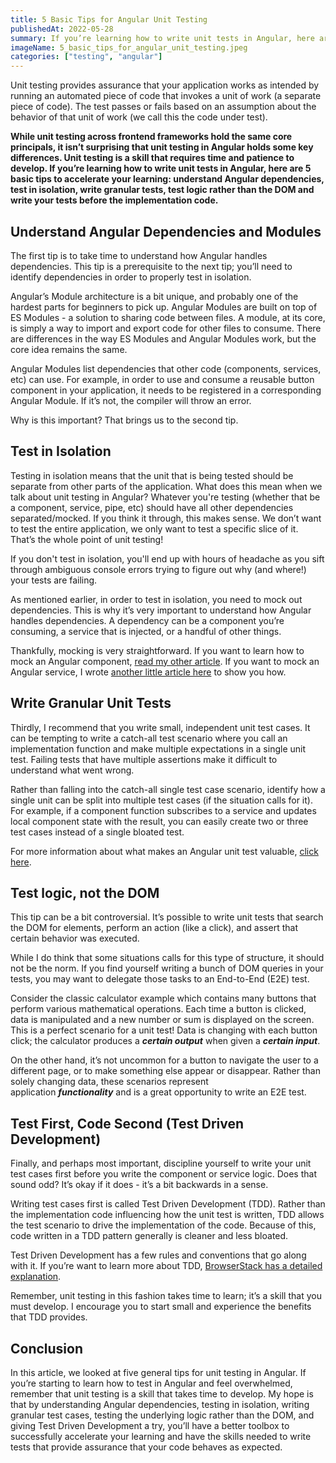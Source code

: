 ---
title: 5 Basic Tips for Angular Unit Testing
publishedAt: 2022-05-28
summary: If you’re learning how to write unit tests in Angular, here are 5 basic tips to accelerate your learning.
imageName: 5_basic_tips_for_angular_unit_testing.jpeg
categories: ["testing", "angular"]
---

Unit testing provides assurance that your application works as intended by running an automated piece of code that invokes a unit of work (a separate piece of code). The test passes or fails based on an assumption about the behavior of that unit of work (we call this the code under test).

**While unit testing across frontend frameworks hold the same core principals, it isn’t surprising that unit testing in Angular holds some key differences. Unit testing is a skill that requires time and patience to develop. If you’re learning how to write unit tests in Angular, here are 5 basic tips to accelerate your learning: understand Angular dependencies, test in isolation, write granular tests, test logic rather than the DOM and write your tests before the implementation code.**

## Understand Angular Dependencies and Modules

The first tip is to take time to understand how Angular handles dependencies. This tip is a prerequisite to the next tip; you’ll need to identify dependencies in order to properly test in isolation.

Angular’s Module architecture is a bit unique, and probably one of the hardest parts for beginners to pick up. Angular Modules are built on top of ES Modules - a solution to sharing code between files. A module, at its core, is simply a way to import and export code for other files to consume. There are differences in the way ES Modules and Angular Modules work, but the core idea remains the same.

Angular Modules list dependencies that other code (components, services, etc) can use. For example, in order to use and consume a reusable button component in your application, it needs to be registered in a corresponding Angular Module. If it’s not, the compiler will throw an error.

Why is this important? That brings us to the second tip.

## Test in Isolation

Testing in isolation means that the unit that is being tested should be separate from other parts of the application. What does this mean when we talk about unit testing in Angular? Whatever you're testing (whether that be a component, service, pipe, etc) should have all other dependencies separated/mocked. If you think it through, this makes sense. We don’t want to test the entire application, we only want to test a specific slice of it. That’s the whole point of unit testing!

If you don't test in isolation, you'll end up with hours of headache as you sift through ambiguous console errors trying to figure out why (and where!) your tests are failing.

As mentioned earlier, in order to test in isolation, you need to mock out dependencies. This is why it’s very important to understand how Angular handles dependencies. A dependency can be a component you’re consuming, a service that is injected, or a handful of other things.

Thankfully, mocking is very straightforward. If you want to learn how to mock an Angular component, [read my other article](https://braydoncoyer.dev/blog/mocking-components-in-angular). If you want to mock an Angular service, I wrote [another little article here](https://braydoncoyer.dev/blog/mocking-services-in-angular) to show you how.

## Write Granular Unit Tests

Thirdly, I recommend that you write small, independent unit test cases. It can be tempting to write a catch-all test scenario where you call an implementation function and make multiple expectations in a single unit test. Failing tests that have multiple assertions make it difficult to understand what went wrong.

Rather than falling into the catch-all single test case scenario, identify how a single unit can be split into multiple test cases (if the situation calls for it). For example, if a component function subscribes to a service and updates local component state with the result, you can easily create two or three test cases instead of a single bloated test.

For more information about what makes an Angular unit test valuable, [click here](https://braydoncoyer.dev/blog/what-makes-a-unit-test-valuable).

## Test logic, not the DOM

This tip can be a bit controversial. It’s possible to write unit tests that search the DOM for elements, perform an action (like a click), and assert that certain behavior was executed.

While I do think that some situations calls for this type of structure, it should not be the norm. If you find yourself writing a bunch of DOM queries in your tests, you may want to delegate those tasks to an End-to-End (E2E) test.

Consider the classic calculator example which contains many buttons that perform various mathematical operations. Each time a button is clicked, data is manipulated and a new number or sum is displayed on the screen. This is a perfect scenario for a unit test! Data is changing with each button click; the calculator produces a **_certain output_** when given a **_certain input_**.

On the other hand, it’s not uncommon for a button to navigate the user to a different page, or to make something else appear or disappear. Rather than solely changing data, these scenarios represent application **_functionality_** and is a great opportunity to write an E2E test.

## Test First, Code Second (Test Driven Development)

Finally, and perhaps most important, discipline yourself to write your unit test cases first before you write the component or service logic. Does that sound odd? It’s okay if it does - it’s a bit backwards in a sense.

Writing test cases first is called Test Driven Development (TDD). Rather than the implementation code influencing how the unit test is written, TDD allows the test scenario to drive the implementation of the code. Because of this, code written in a TDD pattern generally is cleaner and less bloated.

Test Driven Development has a few rules and conventions that go along with it. If you’re want to learn more about TDD, [BrowserStack has a detailed explanation](https://www.browserstack.com/guide/what-is-test-driven-development).

Remember, unit testing in this fashion takes time to learn; it’s a skill that you must develop. I encourage you to start small and experience the benefits that TDD provides.

## Conclusion

In this article, we looked at five general tips for unit testing in Angular. If you’re starting to learn how to test in Angular and feel overwhelmed, remember that unit testing is a skill that takes time to develop. My hope is that by understanding Angular dependencies, testing in isolation, writing granular test cases, testing the underlying logic rather than the DOM, and giving Test Driven Development a try, you’ll have a better toolbox to successfully accelerate your learning and have the skills needed to write tests that provide assurance that your code behaves as expected.
